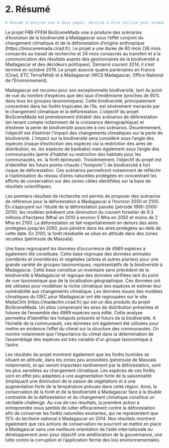 # 2. Résumé

```r
# Résumé d'environ une à deux pages, destiné à être utilisé pour promouvoir les principaux résultats du projet auprès des utilisateurs et acteurs # socio-économiques intéressés. Il utilisera un vocabulaire non spécialiste, mais néanmoins précis.
```

Le projet FRB-FFEM BioSceneMada vise à produire des scénarios d'évolution de la biodiversité à Madagascar sous l'effet conjoint du changement climatique et de la déforestation d'origine anthropique (https://bioscenemada.cirad.fr). Le projet a une durée de 60 mois (36 mois consacrés au travail de recherche et 24 mois consacrés au transfert et à la communication des résultats auprès des gestionnaires de la biodiversité à Madagascar et des décideurs politiques). Démarré courant 2014, il s'est terminé en octobre 2019. Le projet associe quatre partenaires en France (Cirad, ETC Terra/Nitid\ae) et à Madagascar (WCS Madagascar, Office National de l'Environnement).

Madagascar est reconnu pour son exceptionnelle biodiversité, tant du point de vue du nombre d'espèces que des taux d'endémisme (proches de 90% dans tous les groupes taxonomiques). Cette biodiversité, principalement concentrée dans les forêts tropicales de l'île, est sévèrement menacée par le changement climatique et la déforestation. L'objectif du projet BioSceneMada est premièrement d'établir des scénarios de déforestation (en tenant compte notamment de la croissance démographique) et d'estimer la perte de biodiversité associée à ces scénarios. Deuxièmement, l'objectif est d'estimer l'impact des changements climatiques sur la perte de biodiversité. L'impact sur la biodiversité sera considéré sous l'angle des espèces (risque d'extinction des espèces via la restriction des aires de distribution, ex. les espèces de baobabs) mais également sous l'angle des communautés (perte d'habitat ou restriction des habitats pour les communautés, ex. la forêt épineuse). Troisièmement, l'objectif du projet est d'identifier les futurs points-chauds (_"hotspots"_) de biodiversité à fort risque de déforestation. Ces scénarios permettront notamment de réfléchir à l'optimisation du réseau d'aires naturelles protégées en concentrant les efforts de conservation sur des zones cibles identifiées sur la base de résultats scientifiques.

Les premiers résultats de recherche ont permis de proposer des scénarios de référence pour la déforestation à Madagascar à l'horizon 2050 et 2100. En s'appuyant sur l'étude de la déforestation passée (période 1990-2000-2010), les modèles prédisent une diminution du couvert forestier de 9.3 millions d'hectares (Mha) en 2010 à environ 5 Mha en 2050 et moins de 2 Mha en 2100. La déforestation se fait majoritairement en dehors des aires protégées jusqu'en 2050, puis pénètre dans les aires protégées au-delà de cette date. En 2100, la forêt résiduelle se situe en altitude dans des zones reculées (péninsule de Masoala).

Une base regroupant les données d'occurrence de 4969 espèces a également été constituée. Cette base regroupe des données animales (vertébrés et invertébrés) et végétales (arbres et autres plantes) pour une grande variété de groupes taxonomiques, représentatifs de la biodiversité à Madagascar. Cette base constitue un inventaire sans précédent de la biodiversité à Madagascar et regoupe des données vérifiées tant du point de vue taxonomique que de la localisation géographique. Ces données ont été utilisées pour modéliser la niche climatique des espèces et estimer leur vulnérabilité aux changements climatique. Les données issues des modèles climatiques du GIEC pour Madagascar ont été regroupées sur le site MadaClim (https://madaclim.cirad.fr) qui est un des produits du projet BioSceneMada. Un atlas comprenant les aires de distribution présentes et futures de l'ensemble des 4969 espèces sera édité. Cette analyse permettra d'identifier les hotspots présents et futurs de la biodiversité. A l'échelle de la communauté, ces données ont également été utilisées pour mettre en évidence l'effet du climat sur la structure des communautés. On montre notamment que l'importance du climat dans la détermination de l'assemblage des espèces est très variable d'un groupe taxonomique à l'autre.

Les résultats du projet montrent également que les forêts humides se situant en altitude, dans les zones peu acessibles (péninsule de Masoala notamment), et qui seront impactées tardivement par la déforestation, sont les plus sensibles au changement climatique. Les espèces de ces forêts sont en effet peu adaptées à une augmentation forte de la saisonnalité (impliquant une diminution de la saison de végétation) et à une augmentation forte de la température prévues dans cette région. Ainsi, la conservation de la forêt et de la biodiversité à Madagascar face à la double contrainte de la déforestation et du changement climatique constitue un véritable challenge. Au vue de ces résultats, la première action à entreprendre nous semble de lutter efficacement contre la déforestation afin de conserver les forêts naturelles existantes, qui ne représentent que 15% du territoire national à Madagascar en 2014. Nos résultats montrent également que ces actions de conservation ne pourront se mettre en place à Madagascar sans une meilleure orientation de l'aide internationale au développement avec pour objectif une amélioration de la gouvernance, une lutte contre la corruption et l'application ferme des lois environnementales. 
